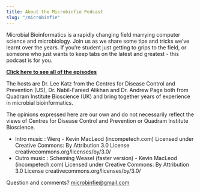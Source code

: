 ```yaml
---
title: About the Microbinfie Podcast
slug: "/microbinfie"
---
```


Microbial Bioinformatics is a rapidly changing field marrying computer science and microbiology. 
Join us as we share some tips and tricks we’ve learnt over the years. If you’re student just 
getting to grips to the field, or someone who just wants to keep tabs on the latest 
and greatest - this podcast is for you.

**[Click here to see all of the episodes](/tags/microbinfie)**

The hosts are Dr. Lee Katz from the Centres for Disease Control and Prevention (US), Dr. 
Nabil-Fareed Alikhan and Dr. Andrew Page both from Quadram Institute Bioscience (UK) and bring 
together years of experience in microbial bioinformatics.

The opinions expressed here are our own and do not necessarily reflect the views of Centres for 
Disease Control and Prevention or Quadram Institute Bioscience.

* Intro music : Werq - Kevin MacLeod (incompetech.com) Licensed under Creative Commons: By Attribution 3.0 License creativecommons.org/licenses/by/3.0/
* Outro music : Scheming Weasel (faster version) - Kevin MacLeod (incompetech.com) Licensed under Creative Commons: By Attribution 3.0 License creativecommons.org/licenses/by/3.0/

Question and comments? microbinfie@gmail.com